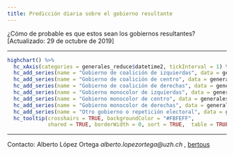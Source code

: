 ```yaml
---
title: Predicción diaria sobre el gobierno resultante
---
```


¿Cómo de probable es que estos sean los gobiernos resultantes? [Actualizado: 29 de octubre de 2019]



_________________

```r

highchart() %>% 
  hc_xAxis(categories = generales_reduce$datetime2, tickInterval = 1) %>% 
  hc_add_series(name = "Gobierno de coalición de izquierdas", data = generales_reduce$coalition_left , color = "#9A0000") %>% 
  hc_add_series(name = "Gobierno de coalición de centro", data = generales_reduce$coalition_center, color= "#C57420") %>% 
  hc_add_series(name = "Gobierno de coalición de derechas", data = generales_reduce$coalition_right, color = "#0000BA") %>% 
  hc_add_series(name = "Gobierno monocolor de izquierdas", data = generales_reduce$singlecolor_left, color= "#FF3827") %>% 
  hc_add_series(name = "Gobierno monocolor de centro", data = generales_reduce$singlecolor_center, color= "#FF9300") %>% 
  hc_add_series(name = "Gobierno monocolor de derechas", data = generales_reduce$singlecolor_right, color= "#04AAFF") %>% 
  hc_add_series(name = "Otro gobierno o repetición electoral", data = generales_reduce$repetition_elections, color= "#A9A9A9")   %>% 
  hc_tooltip(crosshairs = TRUE, backgroundColor = "#FBFEFF",
             shared = TRUE, borderWidth = 0, sort = TRUE,  table = TRUE)


```

_____

Contacto: Alberto López Ortega _alberto.lopezortega@uzh.ch_ , [bertous](https://twitter.com/bertous)

